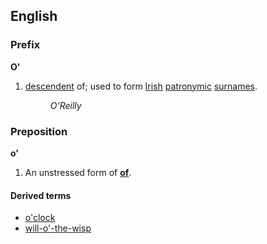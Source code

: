 ==English==
===Prefix===
'''O' '''

# [[descendent]] of; used to form [[Irish]] [[patronymic]] [[surname]]s.
#:''O'Reilly''

===Preposition===
'''o' '''

#An unstressed form of '''[[of]]'''.

====Derived terms====
*[[o'clock]]
*[[will-o'-the-wisp]]